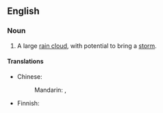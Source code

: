 ==English==

===Noun===
{{en-noun|sg=[[storm]] [[cloud]]}}

# A large [[rain cloud]], with potential to bring a [[storm]].

====Translations====
{{trans-top|rain cloud with potential to bring a storm}}
* Chinese:
*: Mandarin: {{t|cmn|風暴雲}}, {{t|cmn|风暴云|tr=fẽngbàoyún}}
{{trans-mid}}
* Finnish: {{t|fi|myrskypilvi}}
{{trans-bottom}}